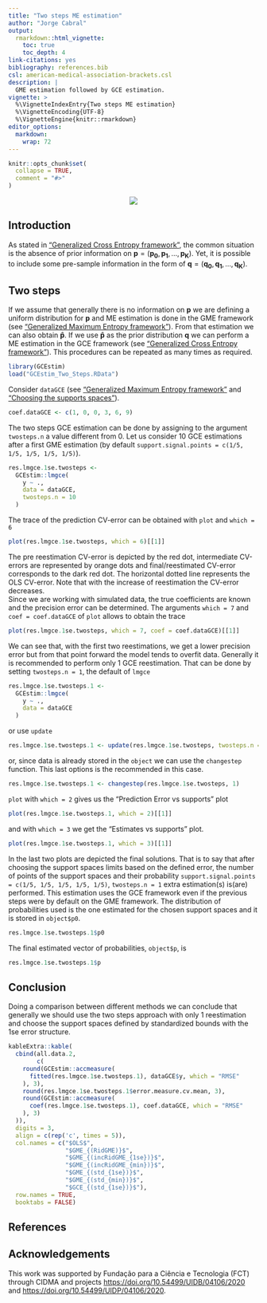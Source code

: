 ```yaml
---
title: "Two steps ME estimation"
author: "Jorge Cabral"
output: 
  rmarkdown::html_vignette:
    toc: true
    toc_depth: 4
link-citations: yes
bibliography: references.bib
csl: american-medical-association-brackets.csl
description: |
  GME estimation followed by GCE estimation.
vignette: >
  %\VignetteIndexEntry{Two steps ME estimation}
  %\VignetteEncoding{UTF-8}
  %\VignetteEngine{knitr::rmarkdown}
editor_options: 
  markdown: 
    wrap: 72
---
```


```r
knitr::opts_chunk$set(
  collapse = TRUE,
  comment = "#>"
)
```

<center>

![](GCEstim_logo.png)
</center>

## Introduction

As stated in ["Generalized Cross Entropy framework"](V3_GCE_framework.html#Introduction), 
the common situation is the absence of prior information on 
$\mathbf{p} = (\mathbf{p_0},\mathbf{p_1},\dots,\mathbf{p_K})$. Yet, it is possible
to include some pre-sample information in the form of 
$\mathbf{q} = (\mathbf{q_0},\mathbf{q_1},\dots,\mathbf{q_K})$.

## Two steps

If we assume that generally there is no information on $\mathbf{p}$ we are 
defining a uniform distribution for $\mathbf{p}$ and ME estimation is done in
the GME framework (see 
["Generalized Maximum Entropy framework"](V2_GME_framework.html#Introduction)). 
From that estimation we can also obtain $\mathbf{\hat p}$. If we use 
$\mathbf{\hat p}$ as the prior distribution $\mathbf{q}$ we can perform a ME
estimation in the GCE framework (see 
["Generalized Cross Entropy framework"](V3_GCE_framework.html#Introduction)).
This procedures can be repeated as many times as required.


```r
library(GCEstim)
load("GCEstim_Two_Steps.RData")
```

Consider `dataGCE` (see ["Generalized Maximum Entropy
framework"](V2_GME_framework.html#Examples) and ["Choosing the supports spaces"](V5_Choosing_Supports.html#Examples)). 

```r
coef.dataGCE <- c(1, 0, 0, 3, 6, 9)
```

The two steps GCE estimation can be done by assigning to the argument 
`twosteps.n` a value different from $0$. Let us consider $10$ GCE estimations 
after a first GME estimation (by default 
`support.signal.points = c(1/5, 1/5, 1/5, 1/5, 1/5)`).

```r
res.lmgce.1se.twosteps <-
  GCEstim::lmgce(
    y ~ .,
    data = dataGCE,
    twosteps.n = 10
  )
```

The trace of the prediction CV-error can be obtained with `plot` and `which = 6`

```r
plot(res.lmgce.1se.twosteps, which = 6)[[1]]
```

The pre reestimation CV-error is depicted by the red dot, intermediate CV-errors
are represented by orange dots and final/reestimated CV-error corresponds to the
dark red dot. The horizontal dotted line represents the OLS CV-error. Note that 
with the increase of reestimation the CV-error decreases.\
Since we are working with simulated data, the true coefficients are known and 
the precision error can be determined. The arguments `which = 7` and 
`coef = coef.dataGCE` of `plot` allows to obtain the trace 
 
```r
plot(res.lmgce.1se.twosteps, which = 7, coef = coef.dataGCE)[[1]]
```

We can see that, with the first two reestimations, we get a lower precision error 
but from that point forward the model tends to overfit data.
Generally it is recommended to perform only $1$ GCE reestimation. That can be 
done by setting `twosteps.n = 1`, the default of `lmgce`

```r
res.lmgce.1se.twosteps.1 <-
  GCEstim::lmgce(
    y ~ .,
    data = dataGCE
  )
```

or use `update`

```r
res.lmgce.1se.twosteps.1 <- update(res.lmgce.1se.twosteps, twosteps.n = 1)
```

or, since data is already stored in the `object` we can use the `changestep` 
function. This last options is the recommended in this case.

```r
res.lmgce.1se.twosteps.1 <- changestep(res.lmgce.1se.twosteps, 1)
```

`plot` with `which = 2` gives us the "Prediction Error vs supports" plot

```r
plot(res.lmgce.1se.twosteps.1, which = 2)[[1]]
```

and with `which = 3` we get the "Estimates vs supports" plot.

```r
plot(res.lmgce.1se.twosteps.1, which = 3)[[1]]
```

In the last two plots are depicted the final solutions. That is to say
that after choosing the support spaces limits based on the defined error, 
the number of points of the support spaces and their probability 
`support.signal.points = c(1/5, 1/5, 1/5, 1/5, 1/5)`, `twosteps.n = 1` extra 
estimation(s) is(are) performed. This estimation uses the GCE framework even if 
the previous steps were by default on the GME framework.
The distribution of probabilities used is the one estimated for the chosen 
support spaces and it is stored in `object$p0`.

```r
res.lmgce.1se.twosteps.1$p0
```

The final estimated vector of probabilities, `object$p`, is

```r
res.lmgce.1se.twosteps.1$p
```

## Conclusion

Doing a comparison between different methods we can conclude that generally we
should use the two steps approach with only $1$ reestimation and choose the 
support spaces defined by standardized bounds with the 1se error structure.

```r
kableExtra::kable(
  cbind(all.data.2,
        c(
    round(GCEstim::accmeasure(
      fitted(res.lmgce.1se.twosteps.1), dataGCE$y, which = "RMSE"
    ), 3),
    round(res.lmgce.1se.twosteps.1$error.measure.cv.mean, 3),
    round(GCEstim::accmeasure(
      coef(res.lmgce.1se.twosteps.1), coef.dataGCE, which = "RMSE"
    ), 3)
  )),
  digits = 3,
  align = c(rep('c', times = 5)),
  col.names = c("$OLS$",
                "$GME_{(RidGME)}$",
                "$GME_{(incRidGME_{1se})}$",
                "$GME_{(incRidGME_{min})}$",
                "$GME_{(std_{1se})}$",
                "$GME_{(std_{min})}$",
                "$GCE_{(std_{1se})}$"),
  row.names = TRUE,
  booktabs = FALSE)

```

## References  

<div id="refs"></div>


## Acknowledgements

This work was supported by Fundação para a Ciência e Tecnologia (FCT)
through CIDMA and projects <https://doi.org/10.54499/UIDB/04106/2020>
and <https://doi.org/10.54499/UIDP/04106/2020>.
